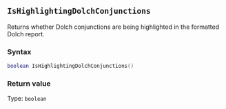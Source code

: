 ::: {.minipage data-latex="{\textwidth}"}
## `IsHighlightingDolchConjunctions`

Returns whether Dolch conjunctions are being highlighted in the formatted Dolch report.

### Syntax {-}

``` .lua
boolean IsHighlightingDolchConjunctions()
```

### Return value {-}

Type: `boolean`
:::
